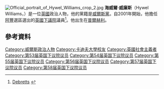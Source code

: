 {{noteTA
|1=zh-cn:海韦尔;zh-hant:海威爾;
}}
[[File:Official_portrait_of_Hywel_Williams_crop_2.jpg|thumb]]
'''海威爾·威廉斯'''（Hywel Williams，{{bd|1953年|5月14日}}）是一位[[英國|英國]]政治人物，他的黨籍是[[威爾斯黨|威爾斯黨]]。自2001年開始，他擔任[[阿豐_(英國國會選區)|阿豐]]選區選出的[[英國下議院|英國下議院]]議員<ref>[http://www.debretts.com/people/biographies/browse/w/21474/Hywel+WILLIAMS.aspx Debretts] {{webarchive|url=https://web.archive.org/web/20141111022926/http://www.debretts.com/people-of-today/profile/21372/Hywel-WILLIAMS |date=2014-11-11 }}</ref>。他出生在[[普爾赫利|普爾赫利]]。

==參考資料==
{{Reflist}}

{{DEFAULTSORT:Williams, Hywel}}
[[Category:威爾斯政治人物|Category:威爾斯政治人物]]
[[Category:卡迪夫大學校友|Category:卡迪夫大學校友]]
[[Category:英國社會主義者|Category:英國社會主義者]]
[[Category:第53届英国下议院议员|Category:第53届英国下议院议员]]
[[Category:第54届英国下议院议员|Category:第54届英国下议院议员]]
[[Category:第55届英国下议院议员|Category:第55届英国下议院议员]]
[[Category:第56届英国下议院议员|Category:第56届英国下议院议员]]
[[Category:第57届英国下议院议员|Category:第57届英国下议院议员]]
[[Category:第58届英国下议院议员|Category:第58届英国下议院议员]]